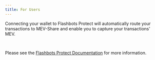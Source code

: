 ```yaml
---
title: For Users
---
```



<WhatIsMevShare />

Connecting your wallet to Flashbots Protect will automatically route your transactions to MEV-Share and enable you to capture your transactions' MEV.

<ProtectButtonSelector />

<br />

Please see the [Flashbots Protect Documentation](#) for more information.
